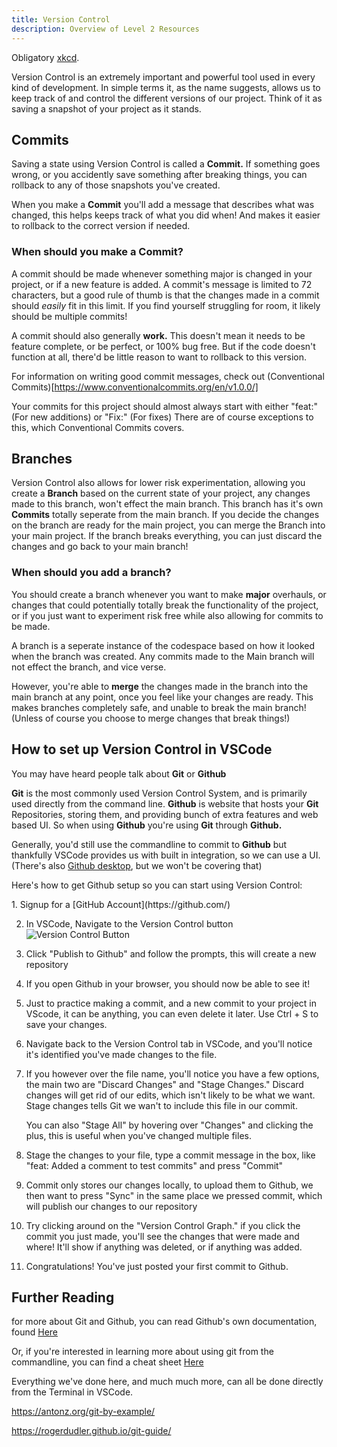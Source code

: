 ```yaml
---
title: Version Control
description: Overview of Level 2 Resources
---
```





Obligatory [xkcd](https://www.xkcd.com/1597/).

Version Control is an extremely important and powerful tool used in every kind of development. In simple terms it, as the name suggests, allows us to keep track of and control the different versions of our project. Think of it as saving a snapshot of your project as it stands. 

## Commits

Saving a state using Version Control is called a **Commit.** If something goes wrong, or you accidently save something after breaking things, you can rollback to any of those snapshots you've created.

When you make a **Commit** you'll add a message that describes what was changed, this helps keeps track of what you did when! And makes it easier to rollback to the correct version if needed. 


### When should you make a **Commit?**

A commit should be made whenever something major is changed in your project, or if a new feature is added. A commit's message is limited to 72 characters, but a good rule of thumb is that the changes made in a commit should *easily* fit in this limit. If you find yourself struggling for room, it likely should be multiple commits!

A commit should also generally **work.** This doesn't mean it needs to be feature complete, or be perfect, or 100% bug free. But if the code doesn't function at all, there'd be little reason to want to rollback to this version. 

For information on writing good commit messages, check out (Conventional Commits)[https://www.conventionalcommits.org/en/v1.0.0/]

Your commits for this project should almost always start with either "feat:" (For new additions) or "Fix:" (For fixes) There are of course exceptions to this, which Conventional Commits covers.


## Branches

Version Control also allows for lower risk experimentation, allowing you create a **Branch** based on the current state of your project, any changes made to this branch, won't effect the main branch. This branch has it's own **Commits** totally seperate from the main branch. If you decide the changes on the branch are ready for the main project, you can merge the Branch into your main project. If the branch breaks everything, you can just discard the changes and go back to your main branch!

### When should you add a branch? 

You should create a branch whenever you want to make **major** overhauls, or changes that could potentially totally break the functionality of the project, or if you just want to experiment risk free while also allowing for commits to be made.

A branch is a seperate instance of the codespace based on how it looked when the branch was created. Any commits made to the Main branch will not effect the branch, and vice verse.

However, you're able to **merge** the changes made in the branch into the main branch at any point, once you feel like your changes are ready. This makes branches completely safe, and unable to break the main branch! (Unless of course you choose to merge changes that break things!)


## How to set up Version Control in VSCode

You may have heard people talk about **Git** or **Github** 

**Git** is the most commonly used Version Control System, and is primarily used directly from the command line. **Github** is website that hosts your **Git** Repositories, storing them, and providing bunch of extra features and web based UI. So when using **Github** you're using **Git** through **Github.**  

Generally, you'd still use the commandline to commit to **Github** but thankfully VSCode provides us with built in integration, so we can use a UI. (There's also [Github desktop](https://github.com/apps/desktop), but we won't be covering that)

Here's how to get Github setup so you can start using Version Control:

<Steps>
1. Signup for a [GitHub Account](https://github.com/)

2. In VSCode, Navigate to the Version Control button
    ![Version Control Button](/src/assets//ncea2web/button.png)

3. Click "Publish to Github" and follow the prompts, this will create a new repository

4. If you open Github in your browser, you should now be able to see it!

5. Just to practice making a commit, and a new commit to your project in VScode, it can be anything, you can even delete it later. Use Ctrl + S to save your changes.

6. Navigate back to the Version Control tab in VSCode, and you'll notice it's identified you've made changes to the file.

7. If you however over the file name, you'll notice you have a few options, the main two are "Discard Changes" and "Stage Changes." Discard changes will get rid of our edits, which isn't likely to be what we want. Stage changes tells Git we wan't to include this file in our commit.

    You can also "Stage All" by hovering over "Changes" and clicking the plus, this is useful when you've changed multiple files.

8. Stage the changes to your file, type a commit message in the box, like "feat: Added a comment to test commits" and press "Commit"

9. Commit only stores our changes locally, to upload them to Github, we then want to press "Sync" in the same place we pressed commit, which will publish our changes to our repository

10. Try clicking around on the "Version Control Graph." if you click the commit you just made, you'll see the changes that were made and where! It'll show if anything was deleted, or if anything was added.

11. Congratulations! You've just posted your first commit to Github.

</Steps>

## Further Reading

for more about Git and Github, you can read Github's own documentation, found [Here](https://docs.github.com/en/get-started/using-git/about-git)

Or, if you're interested in learning more about using git from the commandline, you can find a cheat sheet [Here](https://education.github.com/git-cheat-sheet-education.pdf)

Everything we've done here, and much much more, can all be done directly from the Terminal in VSCode.


https://antonz.org/git-by-example/

https://rogerdudler.github.io/git-guide/